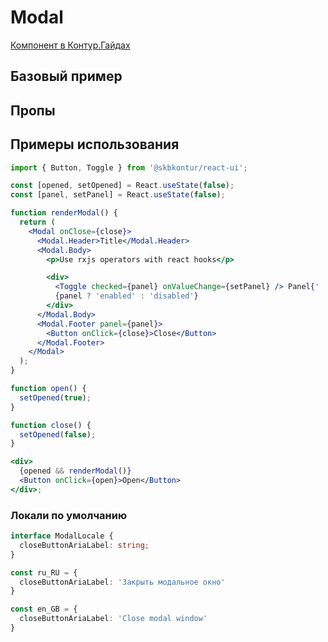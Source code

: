 
<Meta of={ModalStories} />

# Modal

[Компонент в Контур.Гайдах](https)

## Базовый пример
<Primary />

## Пропы
<Controls />

## Примеры использования

```jsx harmony
import { Button, Toggle } from '@skbkontur/react-ui';

const [opened, setOpened] = React.useState(false);
const [panel, setPanel] = React.useState(false);

function renderModal() {
  return (
    <Modal onClose={close}>
      <Modal.Header>Title</Modal.Header>
      <Modal.Body>
        <p>Use rxjs operators with react hooks</p>

        <div>
          <Toggle checked={panel} onValueChange={setPanel} /> Panel{' '}
          {panel ? 'enabled' : 'disabled'}
        </div>
      </Modal.Body>
      <Modal.Footer panel={panel}>
        <Button onClick={close}>Close</Button>
      </Modal.Footer>
    </Modal>
  );
}

function open() {
  setOpened(true);
}

function close() {
  setOpened(false);
}

<div>
  {opened && renderModal()}
  <Button onClick={open}>Open</Button>
</div>;
```

### Локали по умолчанию

```typescript static
interface ModalLocale {
  closeButtonAriaLabel: string;
}

const ru_RU = {
  closeButtonAriaLabel: 'Закрыть модальное окно'
}

const en_GB = {
  closeButtonAriaLabel: 'Close modal window'
}
```
